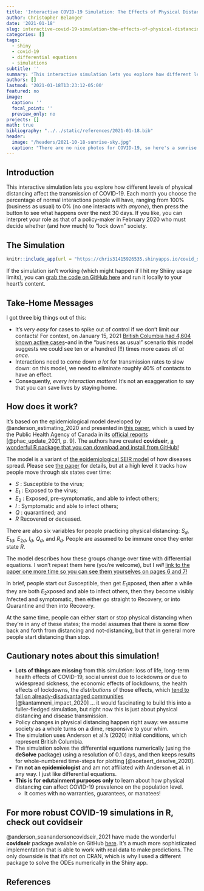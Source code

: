 ```yaml
---
title: 'Interactive COVID-19 Simulation: The Effects of Physical Distancing on Transmission'
author: Christopher Belanger
date: '2021-01-18'
slug: interactive-covid-19-simulation-the-effects-of-physical-distancing-on-transmission
categories: []
tags:
  - shiny
  - covid-19
  - differential equations
  - simulations
subtitle: ''
summary: 'This interactive simulation lets you explore how different levels of physical distancing affect the transmission of COVID-19.'
authors: []
lastmod: '2021-01-18T13:23:12-05:00'
featured: no
image:
  caption: ''
  focal_point: ''
  preview_only: no
projects: []
math: true
bibliography: "../../static/references/2021-01-18.bib"
header:
  image: "/headers/2021-10-18-sunrise-sky.jpg"
  caption: "There are no nice photos for COVID-19, so here's a sunrise instead. Photo by Christopher Belanger (CC BY-SA 4.0)"
---
```


## Introduction

This interactive simulation lets you explore how different levels of physical distancing affect the transmission of COVID-19. Each month you choose the percentage of normal interactions people will have, ranging from 100% (business as usual) to 0% (no one interacts with *anyone*), then press the button to see what happens over the next 30 days. If you like, you can interpret your role as that of a policy-maker in February 2020 who must decide whether (and how much) to "lock down" society. 

## The Simulation
 
```r
knitr::include_app(url = "https://chris31415926535.shinyapps.io/covid_seir/")
```

If the simulation isn't working (which might happen if I hit my Shiiny usage limits), you can [grab the code on GitHub here](https://github.com/chris31415926535/covid_seir_shiny) and run it locally to your heart's content.

## Take-Home Messages

I got three big things out of this:

* It's *very easy* for cases to spike out of control if we don't limit our contacts! For context, on January 15, 2021 [British Columbia had 4,604 known active cases](https://news.gov.bc.ca/releases/2021HLTH0002-000059)--and in the "business as usual" scenario this model suggests we could see ten or a hundred (!!) times more cases *all at once*.
* Interactions need to come down *a lot* for transmission rates to slow down: on this model, we need to eliminate roughly 40% of contacts to have an effect.
* Consequently, *every interaction matters*! It's not an exaggeration to say that you can save lives by staying home.

## How does it work?

It's based on the epidemiological model developed by @anderson_estimating_2020 and presented in [this paper](https://www.medrxiv.org/content/10.1101/2020.04.17.20070086v1.full.pdf), which is used by the Public Health Agency of Canada in its [official reports](https://www.canada.ca/content/dam/phac-aspc/documents/services/diseases-maladies/coronavirus-disease-covid-19/epidemiological-economic-research-data/update-covid-19-canada-epidemiology-modelling-20210115-en.pdf) [@phac_update_2021, p. 9]. The authors have created **covidseir**, [a wonderful R package that you can download and install from GitHub!](https://github.com/seananderson/covidseir)

The model is a variant of [the epidemiological SEIR model](https://en.wikipedia.org/wiki/Compartmental_models_in_epidemiology#The_SEIR_model) of how diseases spread. Please see [the paper](https://www.medrxiv.org/content/10.1101/2020.04.17.20070086v1.full.pdf) for details, but at a high level it tracks how people move through six states over time:

* $S$ : Susceptible to the virus;
* $E_1$ : Exposed to the virus;
* $E_2$ : Exposed, pre-symptomatic, and able to infect others;
* $I$ : Symptomatic and able to infect others;
* $Q$ : quarantined; and
* $R$ Recovered or deceased.

There are also six variables for people practicing physical distancing: $S_d$, $E_{1d}$, $E_{2d}$, $I_d$, $Q_d$, and $R_d$. People are assumed to be immune once they enter state $R$.

The model describes how these groups change over time with differential equations. I won't repeat them here (you're welcome), but I *will* [link to the paper one more time so you can see them yourselves on pages 6 and 7!](https://www.medrxiv.org/content/10.1101/2020.04.17.20070086v1.full.pdf)

In brief, people start out $S$usceptible, then get $E_1$xposed, then after a while they are both $E_2$xposed and able to infect others, then they become visibly $I$nfected and symptomatic, then either go straight to $R$ecovery, or into $Q$uarantine and then into $R$ecovery.

At the same time, people can either start or stop physical distancing when they're in any of these states; the model assumes that there is some flow back and forth from distancing and not-distancing, but that in general more people start distancing than stop.

## Cautionary notes about this simulation!

* **Lots of things are missing** from this simulation: loss of life, long-term health effects of COVID-19, social unrest due to lockdowns *or* due to widespread sickness, the economic effects of lockdowns, the health effects of lockdowns, the *distributions* of those effects, which [tend to fall on already-disadvantaged communities](https://www.researchgate.net/publication/341245816_The_impact_of_the_COVID-19_pandemic_on_marginalized_populations_in_the_United_States_A_research_agenda) [@kantamneni_impact_2020] ... it would fascinating to build this into a fuller-fledged simulation, but right now this is just about physical distancing and disease transmission.
* Policy changes in physical distancing happen right away: we assume society as a whole turns on a dime, responsive to your whim.
* The simulation uses Anderson et al.'s (2020) initial conditions, which represent British Columbia.
* The simulation solves the differential equations  numerically (using the **deSolve** package) using a resolution of 0.1 days, and then keeps results for whole-numbered time-steps for plotting [@soetaert_desolve_2020].
* **I'm not an epidemiologist** and am not affiliated with Anderson et al. in any way. I just like differential equations.
* **This is for edutainment purposes only** to learn about how physical distancing can affect COVID-19 prevalence on the population level.
  * It comes with no warranties, guarantees, or manatees!

## For more robust COVID-19 simulations in R, check out **covidseir**
  
@anderson_seanandersoncovidseir_2021 have made the wonderful **covidseir** package available on GitHub [here](https://github.com/seananderson/covidseir). It's a much more sophisticated implementation that is able to work with real data to make predictions. The only downside is that it's not on CRAN, which is why I used a different package to solve the ODEs numerically in the Shiny app.
  
## References

